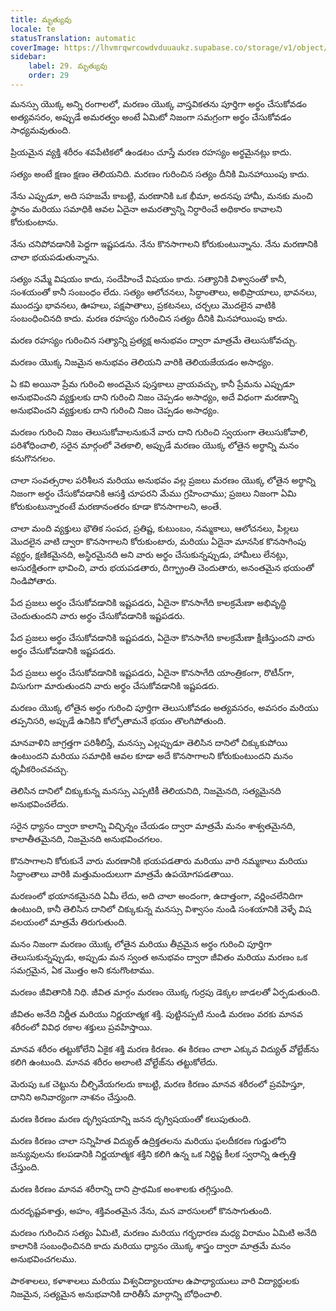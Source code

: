 ```yaml
---
title: మృత్యువు
locale: te
statusTranslation: automatic
coverImage: https://lhvmrqwrcowdvduuaukz.supabase.co/storage/v1/object/public/strapi-uploads/small_cover-educacion-fundamental.webp-2d51a7828a2b1309555be27f7e2a61a0.webp
sidebar:
    label: 29. మృత్యువు
    order: 29
---
```

మనస్సు యొక్క అన్ని రంగాలలో, మరణం యొక్క వాస్తవికతను పూర్తిగా అర్థం చేసుకోవడం అత్యవసరం, అప్పుడే అమరత్వం అంటే ఏమిటో నిజంగా సమగ్రంగా అర్థం చేసుకోవడం సాధ్యమవుతుంది.

ప్రియమైన వ్యక్తి శరీరం శవపేటికలో ఉండటం చూస్తే మరణ రహస్యం అర్థమైనట్లు కాదు.

సత్యం అంటే క్షణం క్షణం తెలియనిది. మరణం గురించిన సత్యం దీనికి మినహాయింపు కాదు.

నేను ఎప్పుడూ, అది సహజమే కాబట్టి, మరణానికి ఒక భీమా, అదనపు హామీ, మనకు మంచి స్థానం మరియు సమాధికి ఆవల ఏదైనా అమరత్వాన్ని నిర్ధారించే అధికారం కావాలని కోరుకుంటాను.

నేను చనిపోవడానికి పెద్దగా ఇష్టపడను. నేను కొనసాగాలని కోరుకుంటున్నాను. నేను మరణానికి చాలా భయపడుతున్నాను.

సత్యం నమ్మే విషయం కాదు, సందేహించే విషయం కాదు. సత్యానికి విశ్వాసంతో కానీ, సంశయంతో కానీ సంబంధం లేదు. సత్యం ఆలోచనలు, సిద్ధాంతాలు, అభిప్రాయాలు, భావనలు, ముందస్తు భావనలు, ఊహలు, పక్షపాతాలు, ప్రకటనలు, చర్చలు మొదలైన వాటికి సంబంధించినది కాదు. మరణ రహస్యం గురించిన సత్యం దీనికి మినహాయింపు కాదు.

మరణ రహస్యం గురించిన సత్యాన్ని ప్రత్యక్ష అనుభవం ద్వారా మాత్రమే తెలుసుకోవచ్చు.

మరణం యొక్క నిజమైన అనుభవం తెలియని వారికి తెలియజేయడం అసాధ్యం.

ఏ కవి అయినా ప్రేమ గురించి అందమైన పుస్తకాలు వ్రాయవచ్చు, కానీ ప్రేమను ఎప్పుడూ అనుభవించని వ్యక్తులకు దాని గురించి నిజం చెప్పడం అసాధ్యం, అదే విధంగా మరణాన్ని అనుభవించని వ్యక్తులకు దాని గురించి నిజం చెప్పడం అసాధ్యం.

మరణం గురించి నిజం తెలుసుకోవాలనుకునే వారు దాని గురించి స్వయంగా తెలుసుకోవాలి, పరిశోధించాలి, సరైన మార్గంలో వెతకాలి, అప్పుడే మరణం యొక్క లోతైన అర్థాన్ని మనం కనుగొనగలం.

చాలా సంవత్సరాల పరిశీలన మరియు అనుభవం వల్ల ప్రజలు మరణం యొక్క లోతైన అర్థాన్ని నిజంగా అర్థం చేసుకోవడానికి ఆసక్తి చూపరని మేము గ్రహించాము; ప్రజలు నిజంగా ఏమి కోరుకుంటున్నారంటే మరణానంతరం కూడా కొనసాగాలని, అంతే.

చాలా మంది వ్యక్తులు భౌతిక సంపద, ప్రతిష్ట, కుటుంబం, నమ్మకాలు, ఆలోచనలు, పిల్లలు మొదలైన వాటి ద్వారా కొనసాగాలని కోరుకుంటారు, మరియు ఏదైనా మానసిక కొనసాగింపు వ్యర్థం, క్షణికమైనది, అస్థిరమైనది అని వారు అర్థం చేసుకున్నప్పుడు, హామీలు లేనట్లు, అసురక్షితంగా భావించి, వారు భయపడతారు, దిగ్భ్రాంతి చెందుతారు, అనంతమైన భయంతో నిండిపోతారు.

పేద ప్రజలు అర్థం చేసుకోవడానికి ఇష్టపడరు, ఏదైనా కొనసాగేది కాలక్రమేణా అభివృద్ధి చెందుతుందని వారు అర్థం చేసుకోవడానికి ఇష్టపడరు.

పేద ప్రజలు అర్థం చేసుకోవడానికి ఇష్టపడరు, ఏదైనా కొనసాగేది కాలక్రమేణా క్షీణిస్తుందని వారు అర్థం చేసుకోవడానికి ఇష్టపడరు.

పేద ప్రజలు అర్థం చేసుకోవడానికి ఇష్టపడరు, ఏదైనా కొనసాగేది యాంత్రికంగా, రొటీన్‌గా, విసుగుగా మారుతుందని వారు అర్థం చేసుకోవడానికి ఇష్టపడరు.

మరణం యొక్క లోతైన అర్థం గురించి పూర్తిగా తెలుసుకోవడం అత్యవసరం, అవసరం మరియు తప్పనిసరి, అప్పుడే ఉనికిని కోల్పోతామనే భయం తొలగిపోతుంది.

మానవాళిని జాగ్రత్తగా పరిశీలిస్తే, మనస్సు ఎల్లప్పుడూ తెలిసిన దానిలో చిక్కుకుపోయి ఉంటుందని మరియు సమాధికి ఆవల కూడా అదే కొనసాగాలని కోరుకుంటుందని మనం ధృవీకరించవచ్చు.

తెలిసిన దానిలో చిక్కుకున్న మనస్సు ఎప్పటికీ తెలియనిది, నిజమైనది, సత్యమైనది అనుభవించలేదు.

సరైన ధ్యానం ద్వారా కాలాన్ని విచ్ఛిన్నం చేయడం ద్వారా మాత్రమే మనం శాశ్వతమైనది, కాలాతీతమైనది, నిజమైనది అనుభవించగలం.

కొనసాగాలని కోరుకునే వారు మరణానికి భయపడతారు మరియు వారి నమ్మకాలు మరియు సిద్ధాంతాలు వారికి మత్తుమందులుగా మాత్రమే ఉపయోగపడతాయి.

మరణంలో భయానకమైనది ఏమీ లేదు, అది చాలా అందంగా, ఉదాత్తంగా, వర్ణించలేనిదిగా ఉంటుంది, కానీ తెలిసిన దానిలో చిక్కుకున్న మనస్సు విశ్వాసం నుండి సంశయానికి వెళ్ళే విష వలయంలో మాత్రమే తిరుగుతుంది.

మనం నిజంగా మరణం యొక్క లోతైన మరియు తీవ్రమైన అర్థం గురించి పూర్తిగా తెలుసుకున్నప్పుడు, అప్పుడు మన స్వంత అనుభవం ద్వారా జీవితం మరియు మరణం ఒక సమగ్రమైన, ఏక మొత్తం అని కనుగొంటాము.

మరణం జీవితానికి నిధి. జీవిత మార్గం మరణం యొక్క గుర్రపు డెక్కల జాడలతో ఏర్పడుతుంది.

జీవితం అనేది నిర్ణీత మరియు నిర్ణయాత్మక శక్తి. పుట్టినప్పటి నుండి మరణం వరకు మానవ శరీరంలో వివిధ రకాల శక్తులు ప్రవహిస్తాయి.

మానవ శరీరం తట్టుకోలేని ఏకైక శక్తి మరణ కిరణం. ఈ కిరణం చాలా ఎక్కువ విద్యుత్ వోల్టేజ్‌ను కలిగి ఉంటుంది. మానవ శరీరం అలాంటి వోల్టేజ్‌ను తట్టుకోలేదు.

మెరుపు ఒక చెట్టును చీల్చివేయగలదు కాబట్టి, మరణ కిరణం మానవ శరీరంలో ప్రవహిస్తూ, దానిని అనివార్యంగా నాశనం చేస్తుంది.

మరణ కిరణం మరణ దృగ్విషయాన్ని జనన దృగ్విషయంతో కలుపుతుంది.

మరణ కిరణం చాలా సన్నిహిత విద్యుత్ ఉద్రిక్తతలను మరియు ఫలదీకరణ గుడ్డులోని జన్యువులను కలపడానికి నిర్ణయాత్మక శక్తిని కలిగి ఉన్న ఒక నిర్దిష్ట కీలక స్వరాన్ని ఉత్పత్తి చేస్తుంది.

మరణ కిరణం మానవ శరీరాన్ని దాని ప్రాథమిక అంశాలకు తగ్గిస్తుంది.

దురదృష్టవశాత్తు, అహం, శక్తివంతమైన నేను, మన వారసులలో కొనసాగుతుంది.

మరణం గురించిన సత్యం ఏమిటి, మరణం మరియు గర్భధారణ మధ్య విరామం ఏమిటి అనేది కాలానికి సంబంధించినది కాదు మరియు ధ్యానం యొక్క శాస్త్రం ద్వారా మాత్రమే మనం అనుభవించగలము.

పాఠశాలలు, కళాశాలలు మరియు విశ్వవిద్యాలయాల ఉపాధ్యాయులు వారి విద్యార్థులకు నిజమైన, సత్యమైన అనుభవానికి దారితీసే మార్గాన్ని బోధించాలి.

